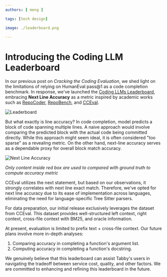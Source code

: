 ```yaml
---
authors: [ meng ]

tags: [tech design]

image: ./leaderboard.png

---
```

# Introducing the Coding LLM Leaderboard

In our previous post on *Cracking the Coding Evaluation*, we shed light on the limitations of relying on HumanEval pass@1 as a code completion benchmark.
In response, we've launched the [Coding LLMs Leaderboard](http://leaderboard.tabbyml.com), embracing **Next Line Accuracy** as a metric inspired by academic works such as [RepoCoder](https://arxiv.org/abs/2303.12570), [RepoBench](https://arxiv.org/abs/2306.03091), and [CCEval](https://arxiv.org/abs/2310.11248).

![Leaderboard](./leaderboard.png)

But what exactly is line accuracy? In code completion, model predicts a block of code spanning multiple lines.
A naive approach would involve comparing the predicted block with the actual code being committed directly.
While this approach might seem ideal, it is often considered "too sparse" as a revealing metric.
On the other hand, next-line accuracy serves as a dependable proxy for overall block match accuracy.

![Next Line Accuracy](./next-line-accuracy.png)

<p style={{"text-align": "center"}}>

*Only content inside red box are used to compared with ground truth to compute accuracy metric*

</p>

CCEval utilizes the next statement, but based on our observations, it strongly correlates with next line exact match. Therefore, we've opted for next line accuracy due to its ease of implementation across languages, eliminating the need for language-specific Tree Sitter parsers.

For data preparation, our initial release exclusively leverages the dataset from CCEval. This dataset provides well-structured left context, right context, cross-file context with BM25, and oracle information.

At present, evaluation is limited to prefix text + cross-file context. Our future plans involve more in-depth analyses:

1. Comparing accuracy in completing a function's argument list.
2. Computing accuracy in completing a function's docstring.

We genuinely believe that this leaderboard can assist Tabby's users in navigating the tradeoff between service cost, quality, and other factors. We are committed to enhancing and refining this leaderboard in the future.